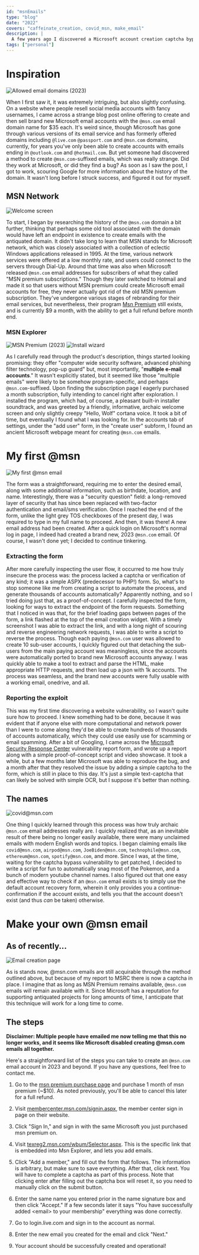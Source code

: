 ```yaml
---
id: "msnEmails"
type: "blog"
date: "2022"
covers: "caffeinate_creation, covid_msn, make_email"
description: |
  A few years ago I discovered a Microsoft account creation captcha bypass exploit that allowed you to create @msn.com email accounts through an old piece of microsoft software called MSN explorer. I submitted a vulnerability report and got it approved, and a captcha added to the endpoint. I talk about how the process works, how I was able to figure it out, and, at the end, I provide an explanation of how it's still possible (in 2023+!) to create a Microsoft account with the domain via a straightforward step-by-step walk through.
tags: ["personal"]
---
```


# Inspiration

![Allowed email domains (2023)](2023_email_creation.webp|float=right)

When I first saw it, it was extremely intriguing, but also slightly confusing. On a website where people resell social media accounts with fancy usernames, I came across a strange blog post online offering to create and then sell brand new Microsoft email accounts with the `@msn.com` email domain name for $35 each. It's weird since, though Microsoft has gone through various versions of its email service and has formerly offered domains including `@live.com` `@passport.com` and `@msn.com` domains, currently, for years you've only been able to create accounts with emails ending in `@outlook.com` and `@hotmail.com`. But yet someone had discovered a method to create `@msn.com`-suffixed emails, which was really strange. Did they work at Microsoft, or did they find a bug? As soon as I saw the post, I got to work, scouring Google for more information about the history of the domain. It wasn't long before I struck success, and figured it out for myself.

## MSN Network

![Welcome screen](msn_premium_welcome.webp|float=left)

To start, I began by researching the history of the `@msn.com` domain a bit further, thinking that perhaps some old tool associated with the domain would have left an endpoint in existence to create emails with the antiquated domain. It didn't take long to learn that MSN stands for Microsoft network, which was closely associated with a collection of eclectic Windows applications released in 1995. At the time, various network services were offered at a low monthly rate, and users could connect to the servers through Dial-Up. Around that time was also when Microsoft released `@msn.com` email addresses for subscribers of what they called "MSN premium subscriptions." Though they later switched to Hotmail and made it so that users without MSN premium could create Microsoft email accounts for free, they never actually got rid of the old MSN premium subscription. They've undergone various stages of rebranding for their email services, but nevertheless, their program [Msn Premium](https://www.microsoft.com/en-us/p/msn-premium/CFQ7TTC0KGVF) still exists, and is currently $9 a month, with the ability to get a full refund before month end.

### MSN Explorer

![MSN Premium (2023)](msn_explorer.webp)
![Install wizard](install_wizard.webp)

As I carefully read through the product's description, things started looking promising: they offer "computer wide security software, advanced phishing filter technology, pop-up guard" but, most importantly, "**multiple e-mail accounts**." It wasn't explicitly stated, but it seemed like those "multiple emails" were likely to be somehow program-specific, and perhaps `@msn.com`-suffixed. Upon finding the subscription page I eagerly purchased a month subscription, fully intending to cancel right after exploration. I installed the program, which had, of course, a pleasant built-in installer soundtrack, and was greeted by a friendly, informative, archaic welcome screen and only slightly creepy "Hello, Wolf" cortana voice. It took a bit of time, but eventually I found what I was looking for. In the accounts tab of settings, under the "add user" form, in the "create user" subform, I found an ancient Microsoft webpage meant for creating `@msn.com` emails.

# My first @msn

![My first @msn email](caffeinate_creation.webp|float=right)

The form was a straightforward, requiring me to enter the desired email, along with some additional information, such as birthdate, location, and name. Interestingly, there was a "security question" field: a long-removed layer of security that has since been replaced with two-factor authentication and email/sms verification. Once I reached the end of the form, unlike the light grey TOS checkboxes of the present day, I was required to type in my full name to proceed. And then, it was there! A new email address had been created. After a quick login on Microsoft's normal log in page, I indeed had created a brand new, 2023 `@msn.com` email. Of course, I wasn't done yet; I decided to continue tinkering.

### Extracting the form

After more carefully inspecting the user flow, it occurred to me how truly insecure the process was: the process lacked a captcha or verification of any kind; it was a simple ASPX (predecessor to PHP!) form. So, what's to stop someone like me from creating a script to automate the process, and generate thousands of accounts automatically? Apparently nothing, and so I tried doing just that, as a proof-of-concept. I carefully inspected the form, looking for ways to extract the endpoint of the form requests. Something that I noticed in was that, for the brief loading gaps between pages of the form, a link flashed at the top of the email creation widget. With a timely screenshot I was able to extract the link, and with a long night of scouring and reverse engineering network requests, I was able to write a script to reverse the process. Though each paying `@msn.com` user was allowed to create 10 sub-user accounts, I quickly figured out that detaching the sub-users from the main paying account was meaningless, since the accounts were automatically ported to brand new Microsoft accounts anyway. I was quickly able to make a tool to extract and parse the HTML, make appropriate HTTP requests, and then load up a json with 1k accounts. The process was seamless, and the brand new accounts were fully usable with a working email, onedrive, and all.

### Reporting the exploit

This was my first time discovering a website vulnerability, so I wasn't quite sure how to proceed. I knew something had to be done, because it was evident that if anyone else with more computational and network power than I were to come along they'd be able to create hundreds of thousands of accounts automatically, which they could use easily use for scamming or email spamming. After a bit of Googling, I came across the [Microsoft Security Response Center](https://msrc.microsoft.com/) vulnerability report form, and wrote up a report along with a simple proof-of-concept script and video showcase. It took a while, but a few months later Microsoft was able to reproduce the bug, and a month after that they resolved the issue by adding a simple captcha to the form, which is still in place to this day. It's just a simple text-captcha that can likely be solved with simple OCR, but I suppose it's better than nothing.

## The names

![covid@msn.com](covid_msn.webp|float=right)

One thing I quickly learned through this process was how truly archaic `@msn.com` email addresses really are. I quickly realized that, as an inevitable result of there being no longer easily available, there were many unclaimed emails with modern English words and topics. I began claiming emails like `covid@msn.com`, `airpod@msn.com`, `JoeBiden@msn.com`, `technophile@msn.com`, `ethereum@msn.com`, `spotify@msn.com`, and more. Since I was, at the time, waiting for the captcha bypass vulnerability to get patched, I decided to write a script for fun to automatically snag most of the Pokemon, and a bunch of modern youtube channel names. I also figured out that one easy and effective way to check if an `@msn.com` email exists is to simply use the default account recovery form, wherein it only provides you a continue-confirmation if the account exists, and tells you that the account doesn't exist (and thus *can* be taken) otherwise.

# Make your own @msn email

## As of recently...

![Email creation page](make_email.webp|float=right)

As is stands now, @msn.com emails are still acquirable through the method outlined above, but because of my report to MSRC there is now a captcha in place. I imagine that as long as MSN Premium remains available, `@msn.com` emails will remain available with it. Since Microsoft has a reputation for supporting antiquated projects for long amounts of time, I anticipate that this technique will work for a long time to come.

## The steps

**Disclaimer: Multiple people have emailed me now telling me that this no longer works, and it seems like Microsoft disabled creating @msn.com emails all together.**

Here's a straightforward list of the steps you can take to create an `@msn.com` email account in 2023 and beyond. If you have any questions, feel free to contact me.

1. Go to the [msn premium purchase page](http://www.microsoft.com/en-us/p/msn-premium/CFQ7TTC0KGVF) and purchase 1 month of msn premium (~$10). As noted previously, you'll be able to cancel this later for a full refund.

2. Visit [membercenter.msn.com/signin.aspx](http://membercenter.msn.com/signin.aspx), the member center sign in page on their website.

3. Click "Sign In," and sign in with the same Microsoft you just purchased msn premium on.

4. Visit [texreg2.msn.com/wbum/Selector.aspx](http://texreg2.msn.com/wbum/Selector.aspx). This is the specific link that is embedded into Msn Explorer, and lets you add emails.

5. Click "Add a member," and fill out the form that follows. The information is arbitrary, but make sure to save everything. After that, click next. You will have to complete a captcha as part of this process. Note that clicking enter after filling out the captcha box will reset it, so you need to manually click on the submit button.

6. Enter the same name you entered prior in the name signature box and then click "Accept." If a few seconds later it says "You have successfully added \<email> to your membership" everything was done correctly.

7. Go to login.live.com and sign in to the account as normal.

8. Enter the new email you created for the email and click "Next."

9. Your account should be successfully created and operational!
